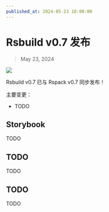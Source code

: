 ```yaml
---
published_at: 2024-05-23 18:00:00
---
```


# Rsbuild v0.7 发布

> May 23, 2024

![](https://assets.rspack.dev/rsbuild/rsbuild-banner-with-storybook.png)

Rsbuild v0.7 已与 Rspack v0.7 同步发布！

主要变更：

- TODO

## Storybook

TODO

## TODO

TODO

## TODO

TODO
